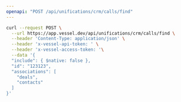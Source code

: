 ```yaml
---
openapi: "POST /api/unifications/crm/calls/find"
---
```


<RequestExample>

```bash Request
curl --request POST \
  --url https://app.vessel.dev/api/unifications/crm/calls/find \
  --header 'Content-Type: application/json' \
  --header 'x-vessel-api-token: ' \
  --header 'x-vessel-access-token: '\
  --data '{
  "include": { $native: false },
  "id": "123123",
  "associations": [
    "deals",
    "contacts"
  ]
}'
```

</RequestExample>


